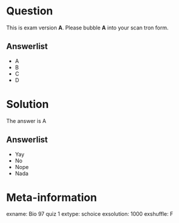
Question
========
This is exam version **A**.
Please bubble **A** into your scan tron form.

Answerlist
----------
* A
* B
* C
* D

Solution
========
The answer is A

Answerlist
----------
* Yay
* No
* Nope
* Nada

Meta-information
================
exname: Bio 97 quiz 1
extype: schoice
exsolution: 1000
exshuffle: F

